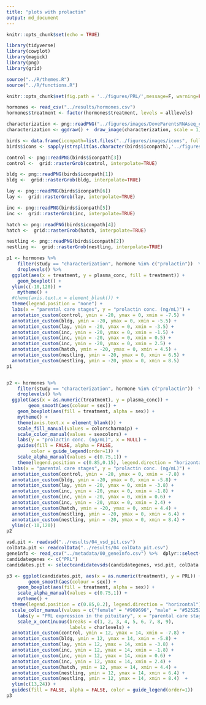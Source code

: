 ```yaml
---
title: "plots with prolactin"
output: md_document
---
```


```r
knitr::opts_chunk$set(echo = TRUE)
```

```r
library(tidyverse)
library(cowplot)
library(magick)
library(png)
library(grid)

source("../R/themes.R") 
source("../R/functions.R")

knitr::opts_chunk$set(fig.path = '../figures/PRL/',message=F, warning=FALSE)
```


```r
hormones <- read_csv("../results/hormones.csv")
hormones$treatment <- factor(hormones$treatment, levels = alllevels)
```


```r
characterization <- png::readPNG("../figures/images/DoveParentsRNAseq_charicons.png")
characterization <- ggdraw() +  draw_image(characterization, scale = 1)

birds <- data.frame(iconpath=list.files("../figures/images/icons", full.names = T), stringsAsFactors = F)
birds$icons <- sapply(strsplit(as.character(birds$iconpath),'../figures/images/icons/birds_'), "[", 2)

control <- png::readPNG(birds$iconpath[3])
control <-  grid::rasterGrob(control, interpolate=TRUE)

bldg <- png::readPNG(birds$iconpath[1])
bldg <-  grid::rasterGrob(bldg, interpolate=TRUE)

lay <- png::readPNG(birds$iconpath[6])
lay <-  grid::rasterGrob(lay, interpolate=TRUE)

inc <- png::readPNG(birds$iconpath[5])
inc <-  grid::rasterGrob(inc, interpolate=TRUE)

hatch <- png::readPNG(birds$iconpath[4])
hatch <-  grid::rasterGrob(hatch, interpolate=TRUE)

nestling <- png::readPNG(birds$iconpath[2])
nestling <-  grid::rasterGrob(nestling, interpolate=TRUE)
```


```r
p1 <- hormones %>% 
    filter(study == "characterization", hormone %in% c("prolactin"))  %>% 
    droplevels() %>% 
  ggplot(aes(x = treatment, y = plasma_conc, fill = treatment)) +
    geom_boxplot() +
  ylim(c(-10,120)) + 
    mytheme() +
  #theme(axis.text.x = element_blank()) + 
  theme(legend.position = "none") + 
  labs(x = "parental care stages", y = "prolactin conc. (ng/mL)") +
  annotation_custom(control, ymin = -20, ymax = 0, xmin = -7.5) +
  annotation_custom(bldg, ymin = -20, ymax = 0, xmin = -5.5) +
  annotation_custom(lay, ymin = -20, ymax = 0, xmin = -3.5) +
  annotation_custom(inc, ymin = -20, ymax = 0, xmin = -1.5) +
  annotation_custom(inc, ymin = -20, ymax = 0, xmin = 0.5) +
  annotation_custom(inc, ymin = -20, ymax = 0, xmin = 2.5) +
  annotation_custom(hatch, ymin = -20, ymax = 0, xmin = 4.5) +
  annotation_custom(nestling, ymin = -20, ymax = 0, xmin = 6.5) +
  annotation_custom(nestling, ymin = -20, ymax = 0, xmin = 8.5)
p1


p2 <- hormones %>% 
    filter(study == "characterization", hormone %in% c("prolactin"))  %>% 
    droplevels() %>% 
  ggplot(aes(x = as.numeric(treatment), y = plasma_conc)) +
        geom_smooth(aes(colour = sex)) +
    geom_boxplot(aes(fill = treatment, alpha = sex)) +
    mytheme() +
    theme(axis.text.x = element_blank()) +
    scale_fill_manual(values = colorscharmaip) +
    scale_color_manual(values = sexcolors) +
    labs(y = "prolactin conc. (ng/mL)", x = NULL) +
    guides(fill = FALSE, alpha = FALSE,
         color = guide_legend(order=1)) +
    scale_alpha_manual(values = c(0.75,1)) +
    theme(legend.position = c(0.85,0.15), legend.direction = "horizontal") + 
  labs(x = "parental care stages", y = "prolactin conc. (ng/mL)") +
  annotation_custom(control, ymin = -20, ymax = 0, xmin = -7.8) +
  annotation_custom(bldg, ymin = -20, ymax = 0, xmin = -5.8) +
  annotation_custom(lay, ymin = -20, ymax = 0, xmin = -3.8) +
  annotation_custom(inc, ymin = -20, ymax = 0, xmin = -1.8) +
  annotation_custom(inc, ymin = -20, ymax = 0, xmin = 0.6) +
  annotation_custom(inc, ymin = -20, ymax = 0, xmin = 2.4) +
  annotation_custom(hatch, ymin = -20, ymax = 0, xmin = 4.4) +
  annotation_custom(nestling, ymin = -20, ymax = 0, xmin = 6.4) +
  annotation_custom(nestling, ymin = -20, ymax = 0, xmin = 8.4) + 
  ylim(c(-10,120)) 
p2
```


```r
vsd.pit <- readvsd("../results/04_vsd_pit.csv")
colData.pit <- readcolData("../results/04_colData_pit.csv")
geneinfo <- read_csv("../metadata/00_geneinfo.csv") %>%  dplyr::select(Name, geneid, entrezid) %>% arrange(Name)
candidategenes <- c("PRL")
candidates.pit <- selectcandidatevsds(candidategenes, vsd.pit, colData.pit)

p3 <- ggplot(candidates.pit, aes(x = as.numeric(treatment), y = PRL)) + 
        geom_smooth(aes(colour = sex)) +
    geom_boxplot(aes(fill = treatment, alpha = sex)) + 
    scale_alpha_manual(values = c(0.75,1)) +
    mytheme() +
  theme(legend.position = c(0.85,0.2), legend.direction = "horizontal") + 
  scale_color_manual(values = c("female" = "#969696", "male" = "#525252")) +
    labs(y = "PRL expression in the pituitary", x = "parental care stage") +
    scale_x_continuous(breaks = c(1, 2, 3, 4, 5, 6, 7, 8, 9),
                       labels = charlevels) +
  annotation_custom(control, ymin = 12, ymax = 14, xmin = -7.8) +
  annotation_custom(bldg, ymin = 12, ymax = 14, xmin = -5.8) +
  annotation_custom(lay, ymin = 12, ymax = 14, xmin = -3.8) +
  annotation_custom(inc, ymin = 12, ymax = 14, xmin = -1.8) +
  annotation_custom(inc, ymin = 12, ymax = 14, xmin = 0.6) +
  annotation_custom(inc, ymin = 12, ymax = 14, xmin = 2.4) +
  annotation_custom(hatch, ymin = 12, ymax = 14, xmin = 4.4) +
  annotation_custom(nestling, ymin = 12, ymax = 14, xmin = 6.4) +
  annotation_custom(nestling, ymin = 12, ymax = 14, xmin = 8.4)  + 
  ylim(c(13,24)) +
  guides(fill = FALSE, alpha = FALSE, color = guide_legend(order=1)) 
p3
```